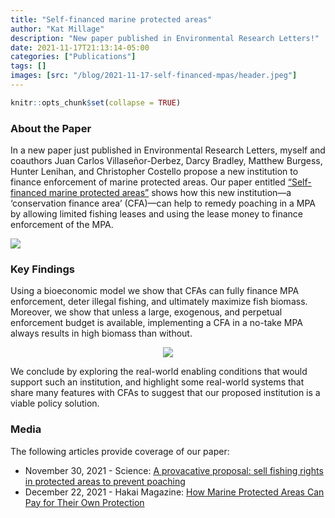 ```yaml
---
title: "Self-financed marine protected areas"
author: "Kat Millage"
description: "New paper published in Environmental Research Letters!"
date: 2021-11-17T21:13:14-05:00
categories: ["Publications"]
tags: []
images: [src: "/blog/2021-11-17-self-financed-mpas/header.jpeg"]
---
```


```r
knitr::opts_chunk$set(collapse = TRUE)
```

### About the Paper 

In a new paper just published in Environmental Research Letters, myself and coauthors Juan Carlos Villaseñor-Derbez, Darcy Bradley, Matthew Burgess, Hunter Lenihan, and Christopher Costello propose a new institution to finance enforcement of marine protected areas. Our paper entitled ["Self-financed marine protected areas"](https://iopscience.iop.org/article/10.1088/1748-9326/ac3439) shows how this new institution---a 'conservation finance area' (CFA)---can help to remedy poaching in a MPA by allowing limited fishing leases and using the lease money to finance enforcement of the MPA. 

![](Fig1.png)

### Key Findings

Using a bioeconomic model we show that CFAs can fully finance MPA enforcement, deter illegal fishing, and ultimately maximize fish biomass. Moreover, we show that unless a large, exogenous, and perpetual enforcement budget is available, implementing a CFA in a no-take MPA always results in high biomass than without. </br> 

<p style="text-align: center;">
![](Fig2.png)
</p>

We conclude by exploring the real-world enabling conditions that would support such an institution, and highlight some real-world systems that share many features with CFAs to suggest that our proposed institution is a viable policy solution. 

### Media 

The following articles provide coverage of our paper:

- November 30, 2021 - Science: [A provacative proposal: sell fishing rights in protected areas to prevent poaching](https://www.science.org/content/article/provocative-proposal-sell-fishing-rights-protected-seas-prevent-poaching)
- December 22, 2021 - Hakai Magazine: [How Marine Protected Areas Can Pay for Their Own Protection](https://hakaimagazine.com/news/how-mpas-can-pay-for-their-own-protection/)